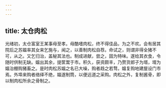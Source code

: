 ```yaml
---
---
---
```

title: 太仓肉松
---



光绪初，太仓富室王某事母至孝。母酷嗜肉松，终不得佳品，为之不欢。会有居其院后之苏媪率其女来乞施与，闻之，以善制肉松自荐。命试之，则谓非得全猪不可，从之。又乞归治，盖秘其法也。制成进献，尝之，固为特味。遂给其衣食，令随时供制无缺。媪出其余，提筐鬻于市。积久，获资颇丰，乃赘货郎子为壻，壻为媪治棚购猪畜之。是时肉松苏媪之名已大噪，购者趋之若骛，媪复购地建屋设门市焉。外埠来购者络绎不绝，媪遂制筒，以便远道之采购。肉松之外，复制酱骨，即以制肉松所余之骨制之。